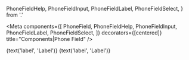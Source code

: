 
  PhoneFieldHelp,
  PhoneFieldInput,
  PhoneFieldLabel,
  PhoneFieldSelect,
} from '.'

<Meta
  components={[
    PhoneField,
    PhoneFieldHelp,
    PhoneFieldInput,
    PhoneFieldLabel,
    PhoneFieldSelect,
  ]}
  decorators={[centered]}
  title="Components|Phone Field"
/>

<Preview>
  <Story name="Default">
    <MockedProvider
      cache={createInMemoryCache()}
      mocks={[
        {
          request: { query: countriesQuery },
          result: { data: { countries: queriedCountries } },
        },
      ]}
    >
      <Formik
        initialValues={{ phone: { alpha2Code: 'US', number: '' } }}
        onSubmit={action('onSubmit')}
      >
        <PhoneField
          isDisabled={boolean('isDisabled', false)}
          isRequired={boolean('isRequired', true)}
          name="phone"
        >
          <PhoneFieldLabel>{text('label', 'Label')}</PhoneFieldLabel>
          <PhoneFieldSelect />
          <PhoneFieldInput />
          <PhoneFieldHelp />
        </PhoneField>
      </Formik>
    </MockedProvider>
  </Story>
  <Story name="With Delay">
    <MockedProvider
      cache={createInMemoryCache()}
      mocks={[
        {
          delay: 5000,
          request: { query: countriesQuery },
          result: { data: { countries: queriedCountries } },
        },
      ]}
    >
      <Formik
        initialValues={{ phone: { alpha2Code: 'US', number: '' } }}
        onSubmit={action('onSubmit')}
      >
        <PhoneField
          isDisabled={boolean('isDisabled', false)}
          isRequired={boolean('isRequired', true)}
          name="phone"
        >
          <PhoneFieldLabel>{text('label', 'Label')}</PhoneFieldLabel>
          <PhoneFieldSelect />
          <PhoneFieldInput />
          <PhoneFieldHelp />
        </PhoneField>
      </Formik>
    </MockedProvider>
  </Story>
</Preview>
